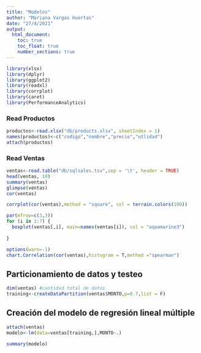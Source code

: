 ```yaml
---
title: "Modelos"
author: "Mariana Vargas Huertas"
date: "27/4/2021"
output: 
  html_document:
    toc: true
    toc_float: true
    number_sections: true
---
```


```r
library(xlsx)
library(dplyr)
library(ggplot2)
library(readxl)
library(corrplot)
library(caret)
library(PerformanceAnalytics)
```

### Read Productos
```r
productos<-read.xlsx("db/products.xlsx", sheetIndex = 1)
names(productos)<-c("codigo","nombre","precio","utlidad")
attach(productos)
```

### Read Ventas
```r
ventas<-read.table("db/sqlsales.tsv",sep = '\t', header = TRUE)
head(ventas, 10)
summary(ventas)
glimpse(ventas)
cor(ventas)

```


```r
corrplot(cor(ventas),method = "square", col = terrain.colors(100))
```



```r
par(mfrow=c(3,3))
for (i in 1:7) {
  boxplot(ventas[,i], main=names(ventas[i]), col = "aquamarine3")
  
}

options(warn=-1)
chart.Correlation(cor(ventas),histogram = T,method ="spearman")
```


## Particionamiento de datos y testeo
```r
dim(ventas) #cantidad total de datos
training<-createDataPartition(ventas$MONTO,p=0.7,list = F)
```

## Creación del modelo de regresión lineal múltiple
```r
attach(ventas)
modelo<-lm(data=ventas[training,],MONTO~.)

```


```r
summary(modelo)
```

